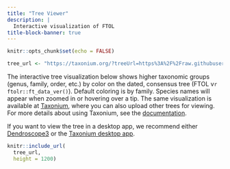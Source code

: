```yaml
---
title: "Tree Viewer"
description: |
  Interactive visualization of FTOL
title-block-banner: true
---
```


```r
knitr::opts_chunk$set(echo = FALSE)

tree_url <- "https://taxonium.org/?treeUrl=https%3A%2F%2Fraw.githubusercontent.com%2Ffernphy%2Fftol_data%2Fmain%2Fftol_sanger_con_dated.tre&ladderizeTree=true&treeType=nwk&metaUrl=https%3A%2F%2Fraw.githubusercontent.com%2Ffernphy%2Fftol_data%2Fmain%2Fftol_sanger_sampling.csv&xType=x_dist&color=%7B%22field%22%3A%22meta_family%22%7D&srch=%5B%5D" # nolint
```

The interactive tree visualization below shows higher taxonomic groups (genus, family, order, etc.) by color on the dated, consensus tree (FTOL v`r ftolr::ft_data_ver()`). Default coloring is by family. Species names will appear when zoomed in or hovering over a tip. The same visualization is available at [Taxonium](`r tree_url`), where you can also upload other trees for viewing. For more details about using Taxonium, see the [documentation](https://docs.taxonium.org/en/latest/index.html#).

If you want to view the tree in a desktop app, we recommend either [Dendroscope3](https://uni-tuebingen.de/fakultaeten/mathematisch-naturwissenschaftliche-fakultaet/fachbereiche/informatik/lehrstuehle/algorithms-in-bioinformatics/software/dendroscope/) or the [Taxonium desktop app](https://docs.taxonium.org/en/latest/app.html).

```r
knitr::include_url(
  tree_url,
  height = 1200)
```